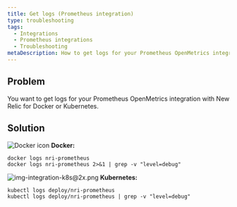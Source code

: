 ```yaml
---
title: Get logs (Prometheus integration)
type: troubleshooting
tags:
  - Integrations
  - Prometheus integrations
  - Troubleshooting
metaDescription: How to get logs for your Prometheus OpenMetrics integration with New Relic for Docker or Kubernetes.
---
```


## Problem

You want to get logs for your Prometheus OpenMetrics integration with New Relic for Docker or Kubernetes.

## Solution

![Docker icon](./images/docker-logo-crop.png 'Docker icon') **Docker:**

```
docker logs nri-prometheus
docker logs nri-prometheus 2>&1 | grep -v "level=debug"
```

![img-integration-k8s@2x.png](./images/img-integration-k8.png 'img-integration-k8s@2x.png') **Kubernetes:**

```
kubectl logs deploy/nri-prometheus
kubectl logs deploy/nri-prometheus | grep -v "level=debug"
```
